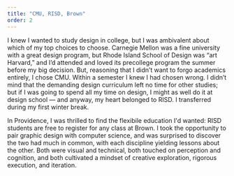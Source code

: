 ```yaml
---
title: "CMU, RISD, Brown"
order: 2
---
```


I knew I wanted to study design in college, but I was ambivalent about which of my top choices to choose. Carnegie Mellon was a fine university with a great design program, but Rhode Island School of Design was “art Harvard,” and I’d attended and loved its precollege program the summer before my big decision. But, reasoning that I didn’t want to forgo academics entirely, I chose CMU. Within a semester I knew I had chosen wrong. I didn’t mind that the demanding design curriculum left no time for other studies; but if I was going to spend all my time on design, I might as well do it at design school — and anyway, my heart belonged to RISD. I transferred during my first winter break. 

In Providence, I was thrilled to find the flexibile education I'd wanted: RISD students are free to register for any class at Brown. I took the opportunity to pair graphic design with computer science, and was surprised to discover the two had much in common, with each discipline yielding lessons about the other. Both were visual and technical, both touched on perception and cognition, and both cultivated a mindset of creative exploration, rigorous execution, and iteration.
